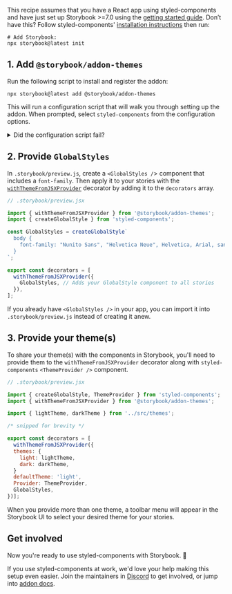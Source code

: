 <Callout variant="neutral" icon="ℹ️" title="Prerequisites">

This recipe assumes that you have a React app using styled-components and have just set up Storybook >=7.0 using the [getting started guide](https://storybook.js.org/docs/get-started/install?renderer=react). Don’t have this? Follow styled-components' [installation instructions](https://styled-components.com/docs/basics#installation) then run:

```shell
# Add Storybook:
npx storybook@latest init
```

</Callout>

## 1. Add `@storybook/addon-themes`

Run the following script to install and register the addon:

```shell
npx storybook@latest add @storybook/addon-themes
```

This will run a configuration script that will walk you through setting up the addon. When prompted, select `styled-components` from the configuration options.

<details>
  <summary>Did the configuration script fail?</summary>
  <p>Under the hood, this runs <code>npx @storybook/auto-config themes</code>, which should read your project and try to configure your Storybook with the correct decorator. If running that command directly does not solve your problem, please file a bug on the <a href="https://github.com/storybookjs/auto-config/issues/new?assignees=&labels=bug&projects=&template=bug_report.md&title=%5BBug%5D" target="_blank">@storybook/auto-config</a> repository so that we can further improve it. To manually add this addon, install it, and then add it to the addons array in your <code>.storybook/main.ts</code>.</p>
</details>

## 2. Provide `GlobalStyles`

In `.storybook/preview.js`, create a `<GlobalStyles /`> component that includes a `font-family`. Then apply it to your stories with the [`withThemeFromJSXProvider`](https://github.com/storybookjs/storybook/blob/next/code/addons/themes/docs/api.md#withthemefromjsxprovider) decorator by adding it to the `decorators` array.

```js
// .storybook/preview.jsx

import { withThemeFromJSXProvider } from '@storybook/addon-themes';
import { createGlobalStyle } from 'styled-components';

const GlobalStyles = createGlobalStyle`
  body {
    font-family: "Nunito Sans", "Helvetica Neue", Helvetica, Arial, sans-serif;
  }
`;

export const decorators = [
  withThemeFromJSXProvider({
    GlobalStyles, // Adds your GlobalStyle component to all stories
  }),
];
```

<Callout variant="neutral" icon="ℹ️">

If you already have `<GlobalStyles />` in your app, you can import it into `.storybook/preview.js` instead of creating it anew.

</Callout>


## 3. Provide your theme(s)

To share your theme(s) with the components in Storybook, you'll need to provide them to the `withThemeFromJSXProvider` decorator along with `styled-components` `<ThemeProvider />` component.

```js
// .storybook/preview.jsx

import { createGlobalStyle, ThemeProvider } from 'styled-components';
import { withThemeFromJSXProvider } from '@storybook/addon-themes';

import { lightTheme, darkTheme } from '../src/themes';

/* snipped for brevity */

export const decorators = [
  withThemeFromJSXProvider({
  themes: {
    light: lightTheme,
    dark: darkTheme,
  }
  defaultTheme: 'light',
  Provider: ThemeProvider,
  GlobalStyles,
})];
```

<Callout variant="neutral" icon="ℹ️">

When you provide more than one theme, a toolbar menu will appear in the Storybook UI to select your desired theme for your stories.

</Callout>

## Get involved

Now you're ready to use styled-components with Storybook. 🎉

If you use styled-components at work, we'd love your help making this setup even easier. Join the maintainers in [Discord](https://discord.gg/storybook) to get involved, or jump into [addon docs](/docs/addons).
